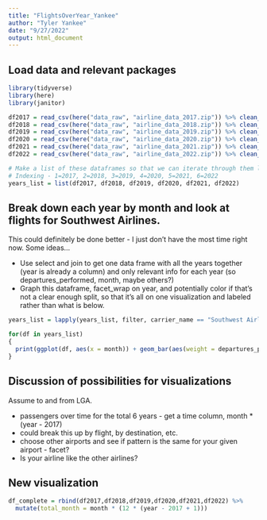 ```yaml
---
title: "FlightsOverYear_Yankee"
author: "Tyler Yankee"
date: "9/27/2022"
output: html_document
---
```


## Load data and relevant packages
```r
library(tidyverse)
library(here)
library(janitor)

df2017 = read_csv(here("data_raw", "airline_data_2017.zip")) %>% clean_names()
df2018 = read_csv(here("data_raw", "airline_data_2018.zip")) %>% clean_names()
df2019 = read_csv(here("data_raw", "airline_data_2019.zip")) %>% clean_names()
df2020 = read_csv(here("data_raw", "airline_data_2020.zip")) %>% clean_names()
df2021 = read_csv(here("data_raw", "airline_data_2021.zip")) %>% clean_names()
df2022 = read_csv(here("data_raw", "airline_data_2022.zip")) %>% clean_names()

# Make a list of these dataframes so that we can iterate through them later
# Indexing - 1=2017, 2=2018, 3=2019, 4=2020, 5=2021, 6=2022
years_list = list(df2017, df2018, df2019, df2020, df2021, df2022)

```

## Break down each year by month and look at flights for Southwest Airlines.
This could definitely be done better - I just don't have the most time right now.
Some ideas...

* Use select and join to get one data frame with all the years together (year is already a column) and only relevant info for each year (so departures_performed, month, maybe others?)
* Graph this dataframe, facet_wrap on year, and potentially color if that's not a clear enough split, so that it's all on one visualization and labeled rather than what is below.
```r
years_list = lapply(years_list, filter, carrier_name == "Southwest Airlines Co.", passengers > 0)

for(df in years_list)
{
  print(ggplot(df, aes(x = month)) + geom_bar(aes(weight = departures_performed)))
}

```


## Discussion of possibilities for visualizations

Assume to and from LGA.

* passengers over time for the total 6 years - get a time column, month * (year - 2017)
* could break this up by flight, by destination, etc.
* choose other airports and see if pattern is the same for your given airport - facet?
* Is your airline like the other airlines?

## New visualization
```r
df_complete = rbind(df2017,df2018,df2019,df2020,df2021,df2022) %>%
  mutate(total_month = month * (12 * (year - 2017 + 1)))
```